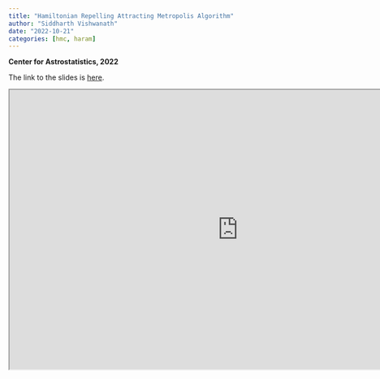 ```yaml
---
title: "Hamiltonian Repelling Attracting Metropolis Algorithm"
author: "Siddharth Vishwanath"
date: "2022-10-21"
categories: [hmc, haram]
---
```


**Center for Astrostatistics, 2022**


The link to the slides is [here](https://sidvishwanath.com/oct21).

<iframe src="https://sidvishwanath.com/oct21" width="900" height="550"></iframe>